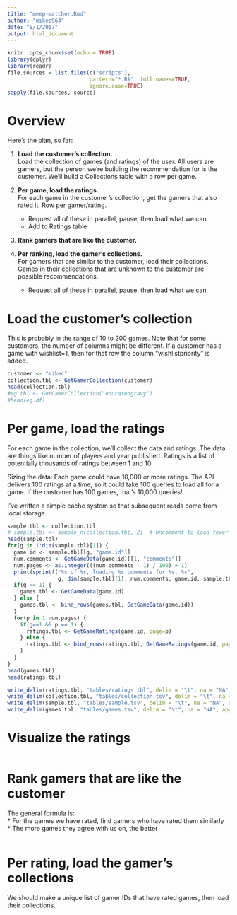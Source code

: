 ```yaml
---
title: "meep-matcher.Rmd"
author: "mikec964"
date: "8/1/2017"
output: html_document
---
```


```r
knitr::opts_chunk$set(echo = TRUE)
library(dplyr)
library(readr)
file.sources = list.files(c("scripts"),
                          pattern="*.R$", full.names=TRUE,
                          ignore.case=TRUE)
sapply(file.sources, source)
```

# Overview
Here's the plan, so far:

1. **Load the customer's collection.**  
Load the collection of games (and ratings) of the user. All users are gamers,
but the person we're building the recommendation for is the customer.
We'll build a Collections table with a row per game.

2. **Per game, load the ratings.**  
For each game in the customer's collection, get the gamers that also rated
it. Row per gamer/rating.

    * Request all of these in parallel, pause, then load what we can  
    * Add to Ratings table

3. **Rank gamers that are like the customer.**

4. **Per ranking, load the gamer's collections.**  
For gamers that are similar to the customer, load their collections. Games
in their collections that are unknown to the customer are possible
recommendations.

    * Request all of these in parallel, pause, then load what we can


# Load the customer's collection
This is probably in the range of 10 to 200 games. 
Note that for some customers, the number of columns might be different.
If a customer has a game with wishlist=1, then for that row the column
"wishlistpriority" is added.

```r
customer <- "mikec"
collection.tbl <- GetGamerCollection(customer)
head(collection.tbl)
#eg.tbl <- GetGamerCollection("educatedgravy")
#head(eg.df)
```


# Per game, load the ratings
For each game in the collection, we'll collect the data and ratings. The data
are things like number of players and year published. Ratings is a list of
potentially thousands of ratings between 1 and 10.

Sizing the data: Each game could have 10,000 or more ratings. The API delivers
100 ratings at a time, so it could take 100 queries to load all for a game. 
If the customer has 100 games, that's 10,000 queries!

I've written a simple cache system so that subsequent reads come from local
storage.

```r
sample.tbl <- collection.tbl
# sample.tbl <- sample_n(collection.tbl, 2)  # Uncomment to load fewer games
head(sample.tbl)
for(g in 1:dim(sample.tbl)[1]) {
  game.id <- sample.tbl[[g, "game.id"]]
  num.comments <- GetGameData(game.id)[[1, "comments"]]
  num.pages <- as.integer(((num.comments - 1) / 100) + 1)
  print(sprintf("%s of %s, loading %s comments for %s, %s", 
                g, dim(sample.tbl)[1], num.comments, game.id, sample.tbl[[g, "game"]]))
  if(g == 1) {
    games.tbl <- GetGameData(game.id)
  } else {
    games.tbl <- bind_rows(games.tbl, GetGameData(game.id))
  }
  for(p in 1:num.pages) {
    if(g==1 && p == 1) {
      ratings.tbl <- GetGameRatings(game.id, page=p)
    } else {
      ratings.tbl <- bind_rows(ratings.tbl, GetGameRatings(game.id, page=p))
    }
  }
}
head(games.tbl)
head(ratings.tbl)

write_delim(ratings.tbl, "tables/ratings.tbl", delim = "\t", na = "NA", append = FALSE, col_names = TRUE)
write_delim(collection.tbl, "tables/collection.tsv", delim = "\t", na = "NA", append = FALSE, col_names = TRUE)
write_delim(sample.tbl, "tables/sample.tsv", delim = "\t", na = "NA", append = FALSE, col_names = TRUE)
write_delim(games.tbl, "tables/games.tsv", delim = "\t", na = "NA", append = FALSE, col_names = TRUE)

```


# Visualize the ratings

```r

```


# Rank gamers that are like the customer
The general formula is:  
  * For the games we have rated, find gamers who have rated them similarly  
  * The more games they agree with us on, the better

```r

```


# Per rating, load the gamer's collections
We should make a unique list of gamer IDs that have rated games, then load
their collections.

```r

```

